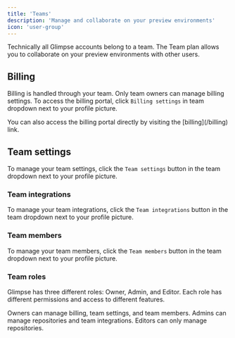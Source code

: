 ```yaml
---
title: 'Teams'
description: 'Manage and collaborate on your preview environments'
icon: 'user-group'
---
```


Technically all Glimpse accounts belong to a team. The Team plan allows you to collaborate on your preview environments with other users.

## Billing

Billing is handled through your team. Only team owners can manage billing settings. To access the billing portal, click `Billing settings` in team dropdown next to your profile picture.

<Tip>
  You can also access the billing portal directly by visiting the [billing](/billing) link.
</Tip>

## Team settings

To manage your team settings, click the `Team settings` button in the team dropdown next to your profile picture.

### Team integrations

To manage your team integrations, click the `Team integrations` button in the team dropdown next to your profile picture.

### Team members

To manage your team members, click the `Team members` button in the team dropdown next to your profile picture.

### Team roles

Glimpse has three different roles: Owner, Admin, and Editor. Each role has different permissions and access to different features.

Owners can manage billing, team settings, and team members. Admins can manage repositories and team integrations. Editors can only manage repositories.
